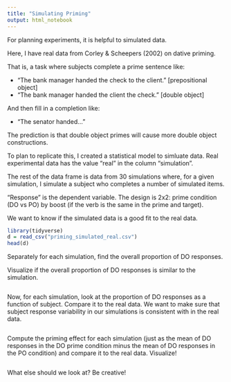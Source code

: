 ```yaml
---
title: "Simulating Priming"
output: html_notebook
---
```


For planning experiments, it is helpful to simulated data.

Here, I have real data from Corley & Scheepers (2002) on dative priming.

That is, a task where subjects complete a prime sentence like:

- "The bank manager handed the check to the client." [prepositional object]
- "The bank manager handed the client the check." [double object]

And then fill in a completion like: 

- "The senator handed..."

The prediction is that double object primes will cause more double object constructions.

To plan to replicate this, I created a statistical model to simluate data. Real experimental data has the value "real" in the column "simulation".

The rest of the data frame is data from 30 simulations where, for a given simulation, I simulate a subject who completes a number of simulated items.

"Response" is the dependent variable. The design is 2x2: prime condition (DO vs PO) by boost (if the verb is the same in the prime and target).

We want to know if the simulated data is a good fit to the real data.


```r
library(tidyverse)
d = read_csv("priming_simulated_real.csv")
head(d)
```

Separately for each simulation, find the overall proportion of DO responses.

Visualize if the overall proportion of DO responses is similar to the simulation.


```r

```


Now, for each simulation, look at the proportion of DO responses as a function of subject. Compare it to the real data. We want to make sure that subject response variability in our simulations is consistent with in the real data.

```r
```

Compute the priming effect for each simulation (just as the mean of DO responses in the DO prime condition minus the mean of DO responses in the PO condition) and compare it to the real data. Visualize!

```r
```

What else should we look at? Be creative!